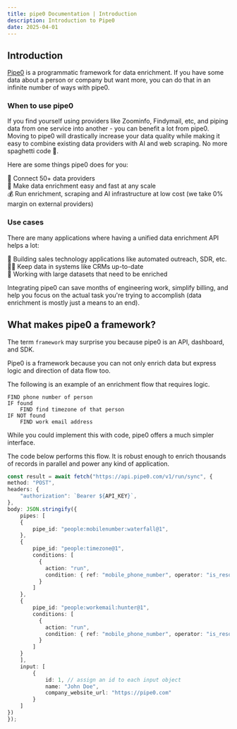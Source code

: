 ```yaml
---
title: pipe0 Documentation | Introduction
description: Introduction to Pipe0
date: 2025-04-01
---
```


## Introduction

[Pipe0](https://pipe0.com) is a programmatic framework for data enrichment. If you have some data about a person or 
company but want more, you can do that in an infinite number of ways with pipe0.

### When to use pipe0

If you find yourself using providers like Zoominfo, Findymail, etc, and piping data from 
one service into another - you can benefit a lot from pipe0. Moving to pipe0 will drastically 
increase your data quality while making it easy to combine existing data providers with AI and web scraping.
No more spaghetti code 🍝.

Here are some things pipe0 does for you:

🔌 Connect 50+ data providers <br />
💨 Make data enrichment easy and fast at any scale<br />
💰 Run enrichment, scraping and AI infrastructure at low cost (we take 0% margin on external providers)<br />

### Use cases

There are many applications where having a unified data enrichment API helps a lot:

🤖 Building sales technology applications like automated outreach, SDR, etc. <br />
🧙🏻 Keep data in systems like CRMs up-to-date <br />
🧬 Working with large datasets that need to be enriched <br />

Integrating pipe0 can save months of engineering work, simplify billing, and help you focus 
on the actual task you're trying to accomplish (data enrichment is mostly just a means to an end).

## What makes pipe0 a framework?
The term `framework` may surprise you because pipe0 is an API, dashboard, and <AppLink linkType="externalSDKNpm">SDK</AppLink>.

Pipe0 is a framework because you can not only enrich data but express logic and direction of data flow too.

The following is an example of an enrichment flow that requires logic.

```text filename="Flow that needs logic"
FIND phone number of person
IF found
    FIND find timezone of that person
IF NOT found
    FIND work email address
```

While you could implement this with code, pipe0 offers a much simpler interface.

The code below performs this flow. It is robust enough to enrich thousands of records in parallel and power 
any kind of application.

```typescript
const result = await fetch("https://api.pipe0.com/v1/run/sync", {
method: "POST",
headers: {
    "authorization": `Bearer ${API_KEY}`,
},
body: JSON.stringify({
    pipes: [
    {
        pipe_id: "people:mobilenumber:waterfall@1",
    },
    {
        pipe_id: "people:timezone@1",
        conditions: [
          {
            action: "run",
            condition: { ref: "mobile_phone_number", operator: "is_resolved", equals: true }
          }
        ]
    },
    {
        pipe_id: "people:workemail:hunter@1",
        conditions: [
          {
            action: "run",
            condition: { ref: "mobile_phone_number", operator: "is_resolved", equals: false }
          }
        ]
    }
    ],
    input: [
        {
            id: 1, // assign an id to each input object
            name: "John Doe",
            company_website_url: "https://pipe0.com"
        }
    ]
})
});
```


